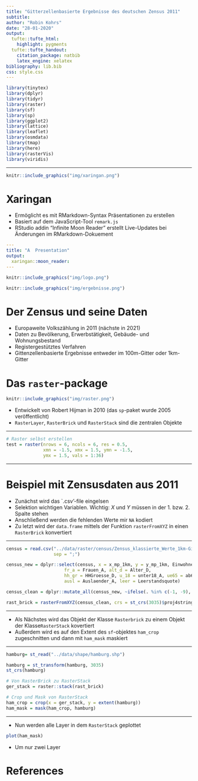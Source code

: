 ```yaml
---
title: "Gitterzellenbasierte Ergebnisse des deutschen Zensus 2011"
subtitle: 
author: "Robin Kohrs"
date: "28-01-2020"
output:
  tufte::tufte_html:
    highlight: pygments
  tufte::tufte_handout:
    citation_package: natbib
    latex_engine: xelatex
bibliography: lib.bib
css: style.css
---
```


```r
library(tinytex)
library(dplyr)
library(tidyr)
library(raster)
library(sf)
library(sp)
library(ggplot2)
library(lattice)
library(leaflet)
library(osmdata)
library(tmap)
library(here)
library(rasterVis)
library(viridis)

```

*****

```r
knitr::include_graphics("img/xaringan.png")
```


# Xaringan

- Ermöglicht es mit  RMarkdown-Syntax Präsentationen zu erstellen
- Basiert auf dem JavaScript-Tool `remark.js` 
- RStudio addin "Infinite Moon Reader" erstellt Live-Updates bei Änderungen im RMarkdown-Dokuement

```yaml
---
title: "A  Presentation"
output:
  xaringan::moon_reader:
---
```

```r
knitr::include_graphics("img/logo.png")
```

```r
knitr::include_graphics("img/ergebnisse.png")
```


# Der Zensus und seine Daten


- Europaweite Volkszählung in 2011 (nächste in 2021)
- Daten zu Bevölkerung, Erwerbstätigkeit, Gebäude- und Wohnungsbestand 
- Registergestütztes Verfahren
- Gittenzellenbasierte Ergebnisse entweder im 100m-Gitter oder 1km-Gitter

# Das `raster`-package

```r
knitr::include_graphics("img/raster.png")
```



- Entwickelt von Robert Hijman in 2010 (das `sp`-paket wurde 2005 veröffentlicht)
- `RasterLayer`, `RasterBrick` und `RasterStack` sind die zentralen Objekte

*****

```r
# Raster selbst erstellen
test = raster(nrows = 6, ncols = 6, res = 0.5, 
              xmn = -1.5, xmx = 1.5, ymn = -1.5,
              ymx = 1.5, vals = 1:36)
```

*****



# Beispiel mit Zensusdaten aus 2011

- Zunächst wird das `.csv'-file eingelsen
- Selektion wichtigen Variablen. Wichtig: *X* und *Y* müssen in der 1. bzw. 2. Spalte stehen
- Anschließend werden die fehlenden Werte mir `NA` kodiert
- Zu letzt wird der `data.frame` mittels der Funktion `rasterFromXYZ` in einen `RasterBrick` konvertiert

*****

```r
census = read.csv("../data/raster/census/Zensus_klassierte_Werte_1km-Gitter.csv",
                  sep = ";")

census_new = dplyr::select(census, x = x_mp_1km, y = y_mp_1km, Einwohner,
                      fr_a = Frauen_A, alt_d = Alter_D,
                      hh_gr = HHGroesse_D, u_18 = unter18_A, ue65 = ab65_A,
                      ausl = Auslaender_A, leer = Leerstandsquote)

census_clean = dplyr::mutate_all(census_new, ~ifelse(. %in% c(-1, -9), NA, .))

rast_brick = rasterFromXYZ(census_clean, crs = st_crs(3035)$proj4string)


```
*****

- Als Nächstes wird das Objekt der Klasse `Rasterbrick` zu einem Objekt der Klasse`RasterStack` kovertiert
- Außerdem wird es auf den Extent des `sf`-objektes `ham_crop` zugeschnitten und dann mit `ham_mask` maskiert

*****
```r
hamburg= st_read("../data/shape/hamburg.shp")

hamburg = st_transform(hamburg, 3035)
st_crs(hamburg)
```

```r
# Von RasterBrick zu RasterStack
ger_stack = raster::stack(rast_brick)

# Crop und Mask von RasterStack
ham_crop = crop(x = ger_stack, y = extent(hamburg))
ham_mask = mask(ham_crop, hamburg)
```

*****

- Nun werden alle Layer in dem `RasterStack` geplottet

```r
plot(ham_mask)
```


- Um nur zwei Layer

# References

